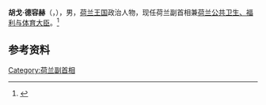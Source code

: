 {{Infobox officeholder
|honorific-prefix   = [[阁下|His Excellency]]
|name               = 胡戈·德容赫<br />Hugo de Jonge
|image              = Hugo de Jonge, EPP Summit 2019.jpg
|caption            = De Jonge in 2019
|office             = [[基督教民主黨_(荷蘭)|荷蘭基督教民主黨]]領袖
|term_start         = 2020年7月15日
|term_end           = 2020年12月10日
|predecessor        = {{tsl|en|Sybrand van Haersma Buma||Sybrand van Haersma Buma}}
|successor          = {{le|Wopke Hoekstra}}
|office1            = [[荷蘭衛生、福利及體育部|荷蘭衛生、福利及體育部]]大臣
|term_start1        = 2017年10月26日
|primeminister1     = [[馬克·呂特|馬克·呂特]]
|term_end1          = 
|predecessor1       = [[伊迪丝·席佩斯|伊迪丝·席佩斯]]
|successor1         = 
|office2            = {{tsl|en|Deputy Prime Minister of the Netherlands||荷兰副首相}}
|primeminister2 = 馬克·呂特
|term_start2        = 2017年10月26日
|term_end2          = 
|predecessor2       = 
|successor2         = 
|birthname          = Hugo Mattheüs de Jonge
|birth_date         = {{Birth date and age|1977|09|26|df=y}} 
|birth_place        = {{NED}}{{tsl|en|Bruinisse||Bruinisse}}
|death_date         =
|death_place        =
|nationality        = {{NED}}
|party              = [[基督教民主黨_(荷蘭)|基督教民主党]]
|spouse             =
|children           = 
|residence          = {{NED}}[[鹿特丹|鹿特丹]]
|alma_mater         = 
|occupation         = [[政治人物|政治人物]]
|signature          = 
|website            = 
|module             = 
}}
'''胡戈·德容赫'''（{{lang-nl|Hugo de Jonge}}，{{bd|1977年|9月26日}}），男，[[荷兰王国|荷兰王国]]政治人物，现任荷兰副首相兼[[荷兰公共卫生、福利与体育大臣|荷兰公共卫生、福利与体育大臣]]。<ref>{{Cite web|title=荷比卢三国新冠肺炎病例持续增加 荷兰医疗护理大臣辞职|url=http://www.xinhuanet.com/world/2020-03/20/c_1125740979.htm|accessdate=2020-10-14|work=新华网}}</ref>

== 参考资料 ==
{{reflist}}

{{荷兰人物小作品}}

{{Authority control}}
{{DEFAULTSORT:de Jonge}}
[[Category:荷兰副首相|Category:荷兰副首相]]